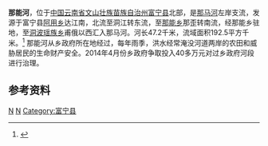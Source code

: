 {{Infobox River
  | river_name      = 那能河
  | image_name      = 
  | image_size      = 
  | caption         = 
  | origin          = [[云南省|云南省]][[富宁县|富宁县]][[阿用乡|阿用乡]]达江南
  | mouth           = 云南省富宁县[[洞波瑶族乡|洞波瑶族乡]]甫俄[[那马河|那马河]]
  | basin_countries = 云南省富宁县
  | length          = 47.2 km
  | elevation       = 
  | mouth_elevation = 
  | discharge       = 
  | watershed       = 192.5 km<sup>2</sup>
}}
'''那能河'''，位于[[中国|中国]][[云南省|云南省]][[文山壮族苗族自治州|文山壮族苗族自治州]][[富宁县|富宁县]]北部，是[[那马河|那马河]]左岸支流，发源于富宁县[[阿用乡|阿用乡]]达江南，北流至洞江转东流，至[[那能乡|那能乡]]那歪转南流，经那能乡驻地，至[[洞波瑶族乡|洞波瑶族乡]]甫俄以西汇入那马河。河长47.2千米，流域面积192.5平方千米。<ref name="中国河湖大典">{{cite book zh |author=《[[中国河湖大典|中国河湖大典]]》编纂委员会 |title=《中国河湖大典·珠江卷》 |format=M|edition=1 |location=北京 |publisher=中国水利水电出版社 |date=2013年1月 |pages=129页 |id= ISBN 978-7-5170-0561-2}}</ref>
那能河从乡政府所在地经过，每年雨季，洪水经常淹没河道两岸的农田和威胁居民的生命财产安全。2014年4月份乡政府争取投入40多万元对过乡政府河段进行治理。

==参考资料==
{{reflist}}

[[Category:右江水系|N]]
[[Category:文山河流|N]]
[[Category:富宁县|Category:富宁县]]